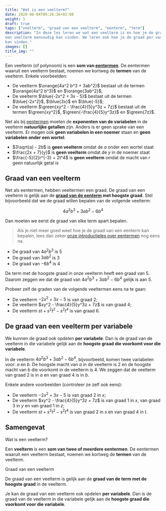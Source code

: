 ```yaml
---
title: "Wat is een veelterm?"
date: 2020-06-04T09:26:36+02:00
weight: 1
draft: true
tags: ["veelterm", "graad van een veelterm", "eenterm", "term"]
description: "In deze les leren we wat een veelterm is en hoe je de graad van
een veelterm eenvoudig kan vinden. We leren ook hoe je de graad per variabele
kan vinden."
images: []
title_img: ""
---
```


Een veelterm <Mute>(of polynoom)</Mute> is een **som van
[eentermen](../eentermen/eenterm)**. De eentermen waaruit een veelterm
bestaat, noemen we kortweg de **termen** van de veelterm. Enkele voorbeelden:

-   De veelterm $\orange{4a^2 b^3 + 3ab^2}$ bestaat uit de termen
    $\orange{4a^2 b^3}$ en $\orange{3ab^2}$;
-   De veelterm $\blue{-2x^2 + 3x - 5}$ bestaat uit de termen $\blue{-2x^2}$, $\blue{3x}$ en $\blue{-5}$;
-   De veelterm $\green{xy^2 - \frac{4}{5}y^3z + 7z}$ bestaat uit de termen $\green{xy^2}$, $\green{-\frac{4}{5}y^3z}$ en $\green{7z}$.

Net als bij [eentermen](../eentermen/eenterm) moeten de **exponenten van de
variabelen** in de veelterm **natuurlijke getallen** zijn. Anders is er geen
sprake van een veelterm. Er mogen ook **geen variabelen in een noemer** staan
en **geen variabelen onder een wortel**.

-   $3\sqrt{a} - 2b$ is **geen veelterm** omdat de $a$ onder een wortel staat
-   $\frac{2x + 7}{y}$ is **geen veelterm** omdat de $y$ in de noemer staat
-   $\frac{-5}{2}r^{-3} + 2t^4$ is **geen veelterm** omdat de macht van $r$ geen
    natuurlijk getal is

## Graad van een veelterm

Net als eentermen, hebben veeltermen een graad. De graad van een veelterm is
gelijk aan de **[graad van de
eenterm](../eentermen/eenterm/#graad-van-een-eenterm) met hoogste graad**.
Stel bijvoorbeeld dat we de graad willen bepalen van de volgende veelterm:


$$
4a^2 b^3 + 3ab^2 - 6b^4
$$


Dan moeten we eerst de graad van elke term apart bepalen.

> Als je niet meer goed weet hoe je de graad van een eenterm kan bepalen, lees
> dan zeker [onze introductieles over eentermen](../eentermen/eenterm/) nog
> eens na.

-   De graad van $4a^2 b^3$ is $5$
-   De graad van $3ab^2$ is $3$
-   De graad van $- 6b^4$ is $4$

De term met de hoogste graad in onze veelterm heeft een graad van $5$. Daarom zeggen we dat de graad van $4a^2 b^3 + 3ab^2 - 6b^4$ gelijk is aan $5$.

Probeer zelf de graden van de volgende veeltermen eens na te gaan:

-   De veelterm $-2x^2 + 3x - 5$ is van graad $2$;
-   De veelterm $xy^2 - \frac{4}{5}y^3z + 7z$ is van graad $4$;
-   De veelterm $st + s^2t^2 - s^2t^4$ is van graad $6$.

## De graad van een veelterm per variabele

We kunnen de graad ook opdelen **per variabele**. Dan is de graad van de
veelterm in die variabele gelijk aan de **hoogste graad die voorkomt voor die
variabele**.

In de veelterm $4a^2 b^3 + 3ab^2 - 6b^4$, bijvoorbeeld, komen twee variabelen voor: $a$ en $b$. De hoogste macht van $a$ in de veelterm is $2$ en de hoogste macht van $b$ die voorkomt in de veelterm is $4$. We zeggen dat de veelterm van graad $2$ is in $a$ en van graad $4$ is in $b$.

Enkele andere voorbeelden (controleer ze zelf ook eens):

-   De veelterm $-2x^2 + 3x - 5$ is van graad $2$ in $x$;
-   De veelterm $xy^2 - \frac{4}{5}y^3z + 7z$ is van graad $1$ in $x$, van graad $3$ in $y$ en van graad $1$ in $z$;
-   De veelterm $st + s^2t^2 - s^2t^4$ is van graad $2$ in $s$ en van graad $4$ in $t$.

## Samengevat

<Attention>

Wat is een veelterm?

Een **veelterm** is een **som van twee of meerdere eentermen**. De eentermen waaruit een veelterm bestaat, noemen we kortweg de **termen** van de veelterm.
</Attention>

<Attention>

Graad van een veelterm

De graad van een veelterm is gelijk aan de **graad van de term met de hoogste graad** in de veelterm.

Je kan de graad van een veelterm ook opdelen **per variabele**. Dan is de graad van de veelterm in die variabele gelijk aan de **hoogste graad die voorkomt voor die variabele**.
</Attention>
